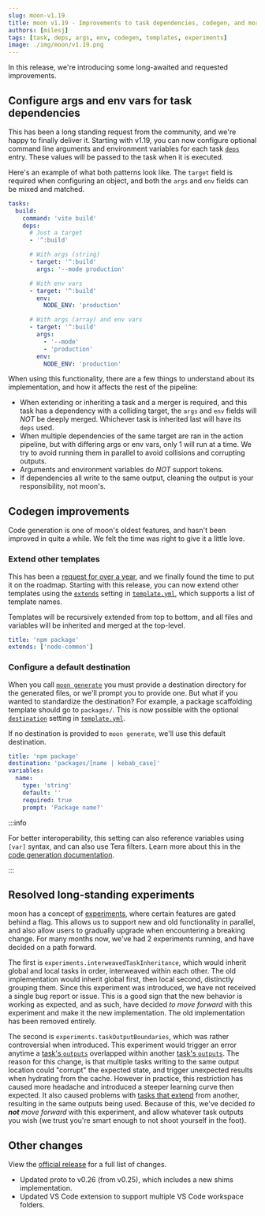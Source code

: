 ```yaml
---
slug: moon-v1.19
title: moon v1.19 - Improvements to task dependencies, codegen, and more
authors: [milesj]
tags: [task, deps, args, env, codegen, templates, experiments]
image: ./img/moon/v1.19.png
---
```


In this release, we're introducing some long-awaited and requested improvements.

<!--truncate-->

## Configure args and env vars for task dependencies

This has been a long standing request from the community, and we're happy to finally deliver it.
Starting with v1.19, you can now configure optional command line arguments and environment variables
for each task [`deps`](/docs/config/project#deps) entry. These values will be passed to the task
when it is executed.

Here's an example of what both patterns look like. The `target` field is required when configuring
an object, and both the `args` and `env` fields can be mixed and matched.

```yaml title="moon.yml"
tasks:
  build:
    command: 'vite build'
    deps:
      # Just a target
      - '^:build'

      # With args (string)
      - target: '^:build'
        args: '--mode production'

      # With env vars
      - target: '^:build'
        env:
          NODE_ENV: 'production'

      # With args (array) and env vars
      - target: '^:build'
        args:
          - '--mode'
          - 'production'
        env:
          NODE_ENV: 'production'
```

When using this functionality, there are a few things to understand about its implementation, and
how it affects the rest of the pipeline:

- When extending or inheriting a task and a merger is required, and this task has a dependency with
  a colliding target, the `args` and `env` fields will _NOT_ be deeply merged. Whichever task is
  inherited last will have its `deps` used.
- When multiple dependencies of the same target are ran in the action pipeline, but with differing
  args or env vars, only 1 will run at a time. We try to avoid running them in parallel to avoid
  collisions and corrupting outputs.
- Arguments and environment variables do _NOT_ support tokens.
- If dependencies all write to the same output, cleaning the output is your responsibility, not
  moon's.

## Codegen improvements

Code generation is one of moon's oldest features, and hasn't been improved in quite a while. We felt
the time was right to give it a little love.

### Extend other templates

This has been a [request for over a year](https://github.com/moonrepo/moon/issues/434), and we
finally found the time to put it on the roadmap. Starting with this release, you can now extend
other templates using the [`extends`](/docs/config/template#extends) setting in
[`template.yml`](/docs/config/template), which supports a list of template names.

Templates will be recursively extended from top to bottom, and all files and variables will be
inherited and merged at the top-level.

```yaml title="template.yml"
title: 'npm package'
extends: ['node-common']
```

### Configure a default destination

When you call [`moon generate`](/docs/commands/generate) you must provide a destination directory
for the generated files, or we'll prompt you to provide one. But what if you wanted to standardize
the destination? For example, a package scaffolding template should go to `packages/`. This is now
possible with the optional [`destination`](/docs/config/template#destination) setting in
[`template.yml`](/docs/config/template).

If no destination is provided to `moon generate`, we'll use this default destination.

```yaml title="template.yml"
title: 'npm package'
destination: 'packages/[name | kebab_case]'
variables:
  name:
    type: 'string'
    default: ''
    required: true
    prompt: 'Package name?'
```

:::info

For better interoperability, this setting can also reference variables using `[var]` syntax, and can
also use Tera filters. Learn more about this in the
[code generation documentation](/docs/guides/codegen#interpolation).

:::

## Resolved long-standing experiments

moon has a concept of [experiments](/docs/config/workspace#experiments), where certain features are
gated behind a flag. This allows us to support new and old functionality in parallel, and also allow
users to gradually upgrade when encountering a breaking change. For many months now, we've had 2
experiments running, and have decided on a path forward.

The first is `experiments.interweavedTaskInheritance`, which would inherit global and local tasks in
order, interweaved within each other. The old implementation would inherit global first, then local
second, distinctly grouping them. Since this experiment was introduced, we have not received a
single bug report or issue. This is a good sign that the new behavior is working as expected, and as
such, have decided _to move forward_ with this experiment and make it the new implementation. The
old implementation has been removed entirely.

The second is `experiments.taskOutputBoundaries`, which was rather controversial when introduced.
This experiment would trigger an error anytime a [task's `outputs`][outputs] overlapped within
another [task's `outputs`][outputs]. The reason for this change, is that multiple tasks writing to
the same output location could "corrupt" the expected state, and trigger unexpected results when
hydrating from the cache. However in practice, this restriction has caused more headache and
introduced a steeper learning curve then expected. It also caused problems with
[tasks that extend](/docs/config/project#extends) from another, resulting in the same outputs being
used. Because of this, we've decided _to **not** move forward_ with this experiment, and allow
whatever task outputs you wish (we trust you're smart enough to not shoot yourself in the foot).

## Other changes

View the [official release](https://github.com/moonrepo/moon/releases/tag/v1.19.0) for a full list
of changes.

- Updated proto to v0.26 (from v0.25), which includes a new shims implementation.
- Updated VS Code extension to support multiple VS Code workspace folders.

[outputs]: /docs/config/project#outputs
